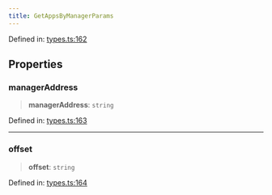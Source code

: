 ```yaml
---
title: GetAppsByManagerParams
---
```


Defined in: [types.ts:162](https://github.com/LIT-Protocol/Vincent/blob/5462864f5b471985671134e594d93faefcbfeb7e/packages/libs/contracts-sdk/src/types.ts#L162)

## Properties

### managerAddress

> **managerAddress**: `string`

Defined in: [types.ts:163](https://github.com/LIT-Protocol/Vincent/blob/5462864f5b471985671134e594d93faefcbfeb7e/packages/libs/contracts-sdk/src/types.ts#L163)

***

### offset

> **offset**: `string`

Defined in: [types.ts:164](https://github.com/LIT-Protocol/Vincent/blob/5462864f5b471985671134e594d93faefcbfeb7e/packages/libs/contracts-sdk/src/types.ts#L164)

